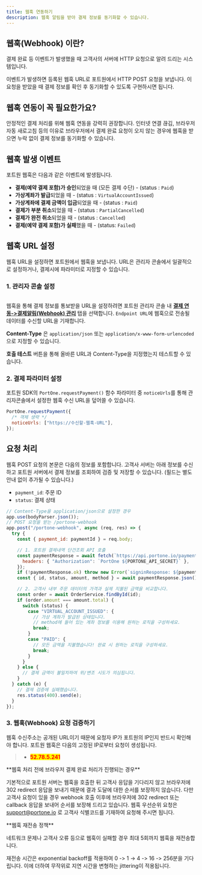 ```yaml
---
title: 웹훅 연동하기
description: 웹훅 알림을 받아 결제 정보를 동기화할 수 있습니다.
---
```



## 웹훅(Webhook) 이란?

결제 완료 등 이벤트가 발생했을 때 고객사의 서버에 HTTP 요청으로 알려 드리는 시스템입니다.

이벤트가 발생하면 등록된 웹훅 URL로 포트원에서 HTTP POST 요청을 보냅니다. 이 요청을 받았을 때 결제 정보를 확인 후 동기화할 수 있도록 구현하시면 됩니다.

## **웹훅 연동이 꼭 필요한가요?**

안정적인 결제 처리를 위해 웹훅 연동을 강력히 권장합니다. 인터넷 연결 끊김, 브라우저 자동 새로고침 등의 이유로 브라우저에서 결제 완료 요청이 오지 않는 경우에 웹훅을 받으면 누락 없이 결제 정보를 동기화할 수 있습니다.

## 웹훅 발생 이벤트

포트원 웹훅은 다음과 같은 이벤트에 발생됩니다.

* **결제(예약 결제 포함)가 승인**되었을 때 (모든 결제 수단) - (status : `Paid`)
* **가상계좌가 발급**되었을 때 - (status : `VirtualAccountIssued`)
* **가상계좌에 결제 금액이 입금**되었을 때 - (status : `Paid`)
* **결제가 부분 취소**되었을 때 - (status : `PartialCancelled`)
* **결제가 완전 취소**되었을 때 - (status : `Cancelled`)
* **결제(예약 결제 포함)가 실패**했을 때 - (status: `Failed`)

## 웹훅 URL 설정

웹훅 URL을 설정하면 포트원에서 웹훅을 보냅니다. URL은 관리자 콘솔에서 일괄적으로 설정하거나, 결제시에 파라미터로 지정할 수 있습니다.

### 1. 관리자 콘솔 설정

<figure><img src="https://openapi-documentation-poc.vercel.app/_next/image?url=%2F_next%2Fstatic%2Fmedia%2Fv2-user-guide-admin-console-webhook.fb35a882.png&#x26;w=3840&#x26;q=100" alt=""/><figcaption></figcaption></figure>

웹훅을 통해 결제 정보를 통보받을 URL을 설정하려면 포트원 관리자 콘솔 내 [**결제 연동->결제알림(Webhook) 관리**](https://admin.portone.io/integration?tab=webhook) 탭을 선택합니다. `Endpoint URL`에 웹훅으로 전송될 데이터를 수신할 URL을 기재합니다.

**Content-Type** 은 `application/json` 또는 `application/x-www-form-urlencoded`으로 지정할 수 있습니다.

**호출 테스트** 버튼을 통해 올바른 URL과 Content-Type을 지정했는지 테스트할 수 있습니다.

### 2. 결제 파라미터 설정

포트원 SDK의 `PortOne.requestPayment()` 함수 파라미터 중 `noticeUrls`를 통해 관리자콘솔에서 설정한 웹훅 수신 URL을 덮어쓸 수 있습니다.

```javascript
PortOne.requestPayment({
  /* 객체 생략 */
  noticeUrls: ["https://수신할-웹훅-URL"],
});
```

## 요청 처리

웹훅 POST 요청의 본문은 다음의 정보를 포함합니다. 고객사 서버는 아래 정보를 수신하고 포트원 서버에서 결제 정보를 조회하여 검증 및 저장할 수 있습니다. (필드는 별도 안내 없이 추가될 수 있습니다.)

* `payment_id`: 주문 ID
* `status`: 결제 상태

```javascript title="Express"
// Content-Type을 application/json으로 설정한 경우
app.use(bodyParser.json());
// POST 요청을 받는 /portone-webhook
app.post("/portone-webhook", async (req, res) => {
  try {
    const { payment_id: paymentId } = req.body;

    // 1. 포트원 결제내역 단건조회 API 호출
    const paymentResponse = await fetch(`https://api.portone.io/payments/${encodeURIComponent(paymentId)}`, {
      headers: { "Authorization": `PortOne ${PORTONE_API_SECRET}` },
    });
    if (!paymentResponse.ok) throw new Error(`signinResponse: ${paymentResponse.statusText}`);
    const { id, status, amount, method } = await paymentResponse.json();

    // 2. 고객사 내부 주문 데이터의 가격과 실제 지불된 금액을 비교합니다.
    const order = await OrderService.findById(id);
    if (order.amount === amount.total) {
      switch (status) {
        case "VIRTUAL_ACCOUNT_ISSUED": {
          // 가상 계좌가 발급된 상태입니다.
          // method에 들어 있는 계좌 정보를 이용해 원하는 로직을 구성하세요.
          break;
        }
        case "PAID": {
          // 모든 금액을 지불했습니다! 완료 시 원하는 로직을 구성하세요.
          break;
        }
      }
    } else {
      // 결제 금액이 불일치하여 위/변조 시도가 의심됩니다.
    }
  } catch (e) {
    // 결제 검증에 실패했습니다.
    res.status(400).send(e);
  }
});
```

### 3. 웹훅(Webhook) 요청 검증하기

웹훅 수신주소는 공개된 URL이기 때문에 요청자 IP가 포트원의 IP인지 반드시 확인해야 합니다. 포트원 웹훅은 다음의 고정된 IP로부터 요청이 생성됩니다.

> - <mark style="color:red;">**52.78.5.241**</mark>

<Hint style="info">
**웹훅 처리 전에 브라우저 결제 완료 처리가 진행되는 경우**

기본적으로 포트원 서버는 웹훅을 호출한 뒤 고객사 응답을 기다리지 않고 브라우저에 302 redirect 응답을 보내기 때문에 결과 도달에 대한 순서를 보장하지 않습니다. 다만 고객사 요청이 있을 경우 webhook 호출 이후에 브라우저에 302 redirect 또는 callback 응답을 보내어 순서를 보장해 드리고 있습니다. 웹훅 우선순위 요청은 [support@portone.io](mailto:support@portone.io) 로 고객사 식별코드를 기재하여 요청해 주시면 됩니다.

</Hint>

<Hint style="info">
**웹훅 재전송 정책**

네트워크 문제나 고객사 오류 등으로 웹훅이 실패할 경우 최대 5회까지 웹훅을 재전송합니다.

재전송 시간은 exponential backoff를 적용하여 0 -> 1 → 4 -> 16 -> 256분을 기다립니다. 이에 더하여 무작위로 지연 시간을 변형하는 jittering이 적용됩니다.

</Hint>

